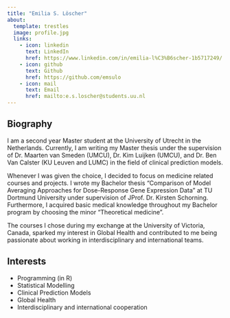 ```yaml
---
title: "Emilia S. Löscher"
about:
  template: trestles
  image: profile.jpg
  links:
    - icon: linkedin
      text: LinkedIn
      href: https://www.linkedin.com/in/emilia-l%C3%B6scher-1b5717249/
    - icon: github
      text: Github
      href: https://github.com/emsulo
    - icon: mail
      text: Email
      href: mailto:e.s.loscher@students.uu.nl
---
```


## Biography

I am a second year Master student at the University of Utrecht in the Netherlands. Currently, I am writing my Master thesis under the supervision of Dr. Maarten van Smeden (UMCU), Dr. Kim Luijken (UMCU), and Dr. Ben Van Calster (KU Leuven and LUMC) in the field of clinical prediction models.

Whenever I was given the choice, I decided to focus on medicine related courses and projects. I wrote my Bachelor thesis "Comparison of Model Averaging Approaches for Dose-Response Gene Expression Data" at TU Dortmund University under supervision of JProf. Dr. Kirsten Schorning. Furthermore, I acquired basic medical knowledge throughout my Bachelor program by choosing the minor "Theoretical medicine".

The courses I chose during my exchange at the University of Victoria, Canada, sparked my interest in Global Health and contributed to me being passionate about working in interdisciplinary and international teams.

## Interests

-   Programming (in R)
-   Statistical Modelling
-   Clinical Prediction Models
-   Global Health
-   Interdisciplinary and international cooperation
